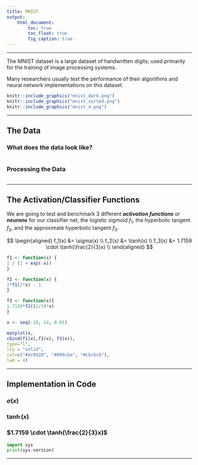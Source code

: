 ```yaml
---
title: MNIST
output:
    html_document:
        toc: true
        toc_float: true
        fig_caption: true
---
```


***

The MNIST dataset is a large dataset of handwritten digits; used primarily for the training of image processing systems.

Many researchers usually test the performance of their algorithms and  neural network implementations on this dataset.

```r
knitr::include_graphics("mnist_dark.png")
knitr::include_graphics("mnist_sorted.png")
knitr::include_graphics("mnist_4.png")
```

***

## The Data

### What does the data look like?

```python
```

### Processing the Data

```{}
```

***

## The Activation/Classifier Functions

We are going to test and benchmark 3 different __*activation functions*__ or __*neurons*__ for our classifier net, the logistic sigmoid $f_1$, the hyperbolic tangent $f_2$, and the approximate hyperbolic tangent $f_3$.

$$
\begin{aligned}
f_1(x) &= \sigma(x) \\
f_2(x) &= \tanh(x) \\
f_3(x) &= 1.7159 \cdot \tanh(\frac{2}{3}x) \\
\end{aligned}
$$

```r
f1 <- function(x) {
1 / (1 + exp(-x))
}

f2 <- function(x) {
2*f1(2*x) - 1
}

f3 <- function(x){
1.7159*f2((2/3)*x)
}

x <- seq(-10, 10, 0.01)

matplot(x,
cbind(f1(x),f2(x), f3(x)),
type="l",
lty = "solid",
col=c("#ec0928", "#008cba", "#cbcbcb"),
lwd = 4)

```

***

## Implementation in Code {.tabset}

### $\sigma(x)$

### $\tanh(x)$

### $1.7159 \cdot \tanh(\frac{2}{3}x)$

```python
import sys
print(sys.version)
```

***
